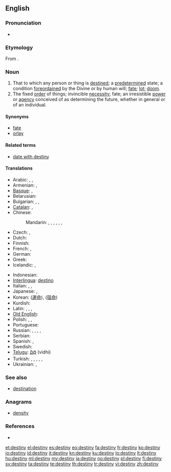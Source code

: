 {{wikipedia|destiny (disambiguation)}}
==English==
{{wikipedia}}

===Pronunciation===
* {{audio|en-us-destiny.ogg|Audio (US)}}

===Etymology===
From {{etyl|fro}} {{term|destinee|lang=fro}}.

===Noun===
{{en-noun|destinies}}

# That to which any person or thing is [[destined]]; a [[predetermined]] state; a condition [[foreordained]] by the Divine or by human will; [[fate]]; [[lot]]; [[doom]].
# The fixed [[order]] of things; invincible [[necessity]]; fate; an irresistible [[power]] or [[agency]] conceived of as determining the future, whether in general or of an individual.

====Synonyms====
* [[fate]]
* [[orlay]]

====Related terms====
* [[date with destiny]]

====Translations====
{{trans-top|predetermined condition; fate; fixed order of things}}
* Arabic: {{t-|ar|قسمة|f|tr=qísma}},  {{t|ar|مصير|m|tr=maSiir}},  {{t|ar|قدر|m|tr=qádar}}
* Armenian: {{t|hy|ճակատագիր|tr=č̣akatagir}},  {{t+|hy|բախտ|tr=baxt}}
* [[Basque]]: {{t+|eu|adur|xs=Basque}},  {{t-|eu|patu|xs=Basque}}
* Belarusian: {{t|be|лёс|m|tr=ljos|xs=Belarusian}}
* Bulgarian: {{t|bg|съдба|f|tr=sǎdba}},  {{t|bg|участ|f|tr=účast}}, {{t|bg|орис|f|tr=oris}}
* [[Catalan]]: {{t|ca|destí|m}}, {{t+|ca|planeta|f}}
* Chinese:
*: Mandarin: {{t|cmn|命運|sc=Hani}},  {{t|cmn|命运|tr=mìngyùn|sc=Hani}},  {{t-|cmn|氣數|sc=Hani}},  {{t-|cmn|气数|tr=qìshu|sc=Hani}},  {{t-|cmn|宿命|tr=sùmìng|sc=Hani}}, {{t-|cmn|運命|sc=Hani}},  {{t|cmn|运命|tr=yùnmìng|sc=Hani}}
* Czech: {{t+|cs|osud|m}}, {{t|cs|úděl|m}}
* Dutch: {{t+|nl|lot|n}}
* Finnish: {{t+|fi|kohtalo}}
* French: {{t+|fr|destinée|m}}, {{t+|fr|destin|m}}
* German: {{t+|de|Schicksal|n}}
* Greek: {{t+|el|πεπρωμένο|n}}
* Icelandic: {{t|is|örlög|n|p}}, {{t|is|hlutskipti|n}}
{{trans-mid}}
* Indonesian: {{t+|id|takdir|xs=Indonesian}}
* [[Interlingua]]: [[destino]]
* Italian: {{t-|it|destino|m}}, {{t-|it|fato|m}}, {{t+|it|fortuna|f}}
* Japanese: {{t-|ja|運命|tr=うんめい, unmei}},  {{t-|ja|宿命|tr=しゅくめい, shukumei}}
* Korean: {{t+|ko|운명|tr=unmyeong|sc=Hang}} ([[運命]]), {{t|ko|숙명|tr=sugmyeong|sc=Hang}} ([[宿命]])
* Kurdish: {{ku-Arab|[[چاره‌نووس]]}}
* Latin: {{t-|la|fatum|n}}, {{t|la|fortuna|f}}, {{t|la|fata|n|p}}, {{t|la|fors|f}}
* [[Old English]]: {{t-|ang|wyrd|xs=Old English}}
* Polish: {{t+|pl|los|m}},  {{t+|pl|dola|f}},  {{t+|pl|przeznaczenie|n}}
* Portuguese: {{t+|pt|destino|m}}
* Russian: {{t+|ru|судьба|f|tr=sud'bá}}, {{t+|ru|доля|f|tr=dólja}}, {{t|ru|участь|f|tr=účast'}}, {{t+|ru|рок|m|tr=rok}}, {{t|ru|удел|m|tr=udél}}
* Serbian: {{t-|sr|sudbina|f}}
* Spanish: {{t-|es|destino|m}}, {{t+|es|azar|m}}
* Swedish: {{t+|sv|öde|n}}
* [[Telugu]]: [[విధి]] (vidhi)
* Turkish: {{t+|tr|kader}},  {{t+|tr|kısmet}},  {{t|tr|yazgı}},  {{t|tr|alın yazısı}},  {{t+|tr|baht}},  {{t+|tr|felek}}
* Ukrainian: {{t-|uk|доля|f|tr=dólja|xs=Ukrainian}}, {{t|uk|льос|m|tr=l'os|xs=Ukrainian}}
{{trans-bottom}}

===See also===
* [[destination]]

===Anagrams===
* [[density]]

===References===
* {{R:Webster 1913}}

[[et:destiny]]
[[el:destiny]]
[[es:destiny]]
[[eo:destiny]]
[[fa:destiny]]
[[fr:destiny]]
[[ko:destiny]]
[[io:destiny]]
[[id:destiny]]
[[it:destiny]]
[[kn:destiny]]
[[ku:destiny]]
[[lo:destiny]]
[[lt:destiny]]
[[hu:destiny]]
[[ml:destiny]]
[[my:destiny]]
[[ja:destiny]]
[[no:destiny]]
[[pl:destiny]]
[[fi:destiny]]
[[sv:destiny]]
[[ta:destiny]]
[[te:destiny]]
[[th:destiny]]
[[tr:destiny]]
[[vi:destiny]]
[[zh:destiny]]